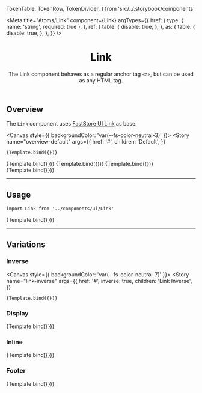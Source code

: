 

  TokenTable,
  TokenRow,
  TokenDivider,
} from 'src/../.storybook/components'

<Meta
  title="Atoms/Link"
  component={Link}
  argTypes={{
    href: {
      type: { name: 'string', required: true },
    },
    ref: {
      table: {
        disable: true,
      },
    },
    as: {
      table: {
        disable: true,
      },
    },
  }}
/>


<header>

# Link

The Link component behaves as a regular anchor tag `<a>`, but can be used as any HTML tag.

</header>

## Overview

The `Link` component uses [FastStore UI Link](https://www.faststore.dev/reference/ui/atoms/Link) as base.

<Canvas style={{ backgroundColor: 'var(--fs-color-neutral-3)' }}>
  <Story
    name="overview-default"
    args={{
      href: '#',
      children: 'Default',
    }}
  >
    {Template.bind({})}
  </Story>
  <Story
    name="overview-inverse"
    args={{
      href: '#',
      inverse: true,
      children: 'Inverse',
    }}
  >
    {Template.bind({})}
  </Story>
  <Story
    name="overview-display"
    args={{
      href: '#',
      variant: 'display',
      children: 'Display',
    }}
  >
    {Template.bind({})}
  </Story>
  <Story
    name="overview-inline"
    args={{
      href: '#',
      variant: 'inline',
      children: 'Inline',
    }}
  >
    {Template.bind({})}
  </Story>
  <Story
    name="overview-footer"
    args={{
      href: '#',
      variant: 'footer',
      children: 'Footer',
    }}
  >
    {Template.bind({})}
  </Story>
</Canvas>

---

## Usage

`import Link from '../components/ui/Link'`

<Canvas>
  <Story
    name="default"
    args={{
      href: '#',
      children: 'Link',
    }}
  >
    {Template.bind({})}
  </Story>
</Canvas>

<ArgsTable story="default" />

<TokenTable>
  <TokenRow token="--fs-link-min-width" value="auto" />
  <TokenRow token="--fs-link-min-height" value="var(--fs-link-min-width)" />
  <TokenRow
    token="--fs-link-padding"
    value="var(--fs-spacing-2) var(--fs-spacing-0)"
  />
  <TokenRow token="--fs-link-border-radius" value="var(--fs-border-radius)" />
  <TokenDivider />
  <TokenRow token="--fs-link-text-line-height" value="1.5" />
  <TokenRow token="--fs-link-text-color" value="var(--fs-color-link)" isColor />
  <TokenRow
    token="--fs-link-text-color-visited"
    value="var(--fs-color-link-visited)"
    isColor
  />
  <TokenRow token="--fs-link-text-decoration" value="none" />
  <TokenRow token="--fs-link-text-decoration-hover" value="underline" />
  <TokenDivider />
  <TokenRow
    token="--fs-link-transition-function"
    value="var(--fs-transition-function)"
  />
  <TokenRow
    token="--fs-link-transition-property"
    value="var(--fs-transition-property)"
  />
  <TokenRow
    token="--fs-link-transition-timing"
    value="var(--fs-transition-timing)"
  />
</TokenTable>

---

## Variations

### Inverse

<Canvas style={{ backgroundColor: 'var(--fs-color-neutral-7)' }}>
  <Story
    name="link-inverse"
    args={{
      href: '#',
      inverse: true,
      children: 'Link Inverse',
    }}
  >
    {Template.bind({})}
  </Story>
</Canvas>

<TokenTable>
  <TokenRow
    token="--fs-link-inverse-text-color"
    value="var(--fs-color-link-inverse)"
    isColor
  />
  <TokenRow
    token="--fs-link-inverse-text-color-visited"
    value="var(--fs-link-inverse-text-color)"
    globalValue="var(--fs-color-link-inverse)"
    isColor
  />
</TokenTable>

### Display

<Canvas>
  <Story
    name="link-display"
    args={{
      href: '#',
      variant: 'display',
      children: 'Link Display',
    }}
  >
    {Template.bind({})}
  </Story>
</Canvas>

<TokenTable>
  <TokenRow
    token="--fs-link-display-text-line-height"
    value="var(--fs-link-text-line-height)"
  />
  <TokenRow
    token="--fs-link-display-text-color"
    value="var(--fs-color-text-display)"
    isColor
  />
  <TokenRow
    token="--fs-link-display-text-color-visited"
    value="var(--fs-link-display-text-color)"
    globalValue="var(--fs-color-text-display)"
    isColor
  />
</TokenTable>

### Inline

<Canvas>
  <Story
    name="link-inline"
    args={{
      href: '#',
      variant: 'inline',
      children: 'Link Inline',
    }}
  >
    {Template.bind({})}
  </Story>
</Canvas>

<TokenTable>
  <TokenRow token="--fs-link-inline-padding" value="0" />
  <TokenRow token="--fs-link-inline-text-decoration" value="underline" />
  <TokenRow
    token="--fs-link-inline-text-color"
    value="var(--fs-link-text-color)"
    globalValue="var(--fs-color-link)"
    isColor
  />
</TokenTable>

### Footer

<Canvas>
  <Story
    name="link-footer"
    args={{
      href: '#',
      variant: 'footer',
      children: 'Link Footer',
    }}
  >
    {Template.bind({})}
  </Story>
</Canvas>

<TokenTable>
  <TokenRow token="--fs-link-footer-text-size" value="var(--fs-text-size-1)" />
  <TokenRow
    token="--fs-link-footer-text-color"
    value="var(--fs-color-info-text)"
    isColor
  />
  <TokenRow
    token="--fs-link-footer-padding"
    value="var(--fs-spacing-1) var(--fs-spacing-0)"
  />
</TokenTable>
